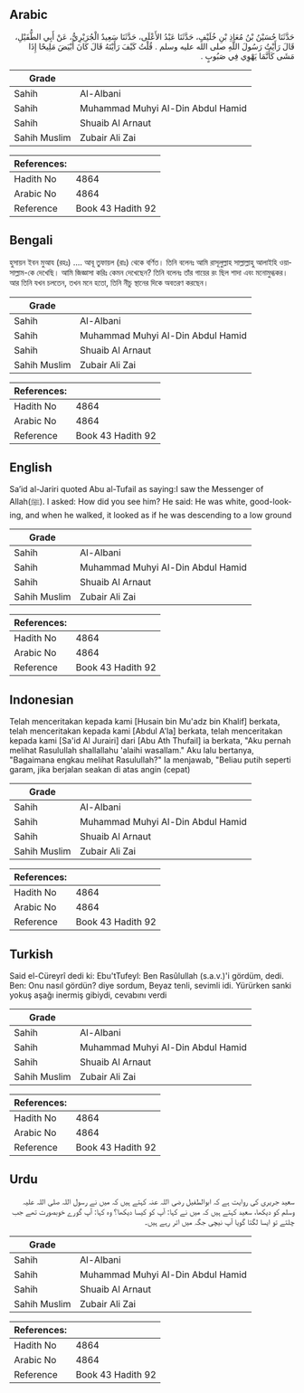## Arabic


<div dir="rtl" lang="ar" style={{fontSize:'larger',backgroundColor:'#f8f9fa',padding:20}}>
حَدَّثَنَا حُسَيْنُ بْنُ مُعَاذِ بْنِ خُلَيْفٍ، حَدَّثَنَا عَبْدُ الأَعْلَى، حَدَّثَنَا سَعِيدٌ الْجُرَيْرِيُّ، عَنْ أَبِي الطُّفَيْلِ، قَالَ رَأَيْتُ رَسُولَ اللَّهِ صلى الله عليه وسلم ‏.‏ قُلْتُ كَيْفَ رَأَيْتَهُ قَالَ كَانَ أَبْيَضَ مَلِيحًا إِذَا مَشَى كَأَنَّمَا يَهْوِي فِي صَبُوبٍ ‏.‏
</div>
<div style={{backgroundColor:'#f8f9fa',padding:20, marginBottom: 10}}><table> <thead> <tr> <th>Grade</th> <th></th> </tr> </thead> <tbody> <tr><td>Sahih</td><td>Al-Albani</td></tr><tr><td>Sahih</td><td>Muhammad Muhyi Al-Din Abdul Hamid</td></tr><tr><td>Sahih</td><td>Shuaib Al Arnaut</td></tr><tr><td>Sahih Muslim</td><td>Zubair Ali Zai</td></tr></tbody></table><table> <thead> <tr> <th>References:</th> <th></th> </tr> </thead> <tbody><tr><td>Hadith No</td><td>4864</td></tr><tr><td>Arabic No</td><td>4864</td></tr><tr><td>Reference</td><td>Book 43 Hadith 92</td></tr></tbody></table></div>

## Bengali


<div dir="ltr" lang="bn" style={{fontSize:'larger',backgroundColor:'#f8f9fa',padding:20}}>
হুসায়ন ইবন মুআয (রহঃ) .... আবূ তুফায়ল (রাঃ) থেকে বর্ণিত। তিনি বলেনঃ আমি রাসূলুল্লাহ সাল্লাল্লাহু আলাইহি ওয়াসাল্লাম-কে দেখেছি। আমি জিজ্ঞাসা করিঃ কেমন দেখেছেন? তিনি বলেনঃ তাঁর গায়ের রং ছিল শাদা এবং মনোমুগ্ধকর। আর তিনি যখন চলতেন, তখন মনে হতো, তিনি নীচু স্থানের দিকে অবতরণ করছেন।
</div>
<div style={{backgroundColor:'#f8f9fa',padding:20, marginBottom: 10}}><table> <thead> <tr> <th>Grade</th> <th></th> </tr> </thead> <tbody> <tr><td>Sahih</td><td>Al-Albani</td></tr><tr><td>Sahih</td><td>Muhammad Muhyi Al-Din Abdul Hamid</td></tr><tr><td>Sahih</td><td>Shuaib Al Arnaut</td></tr><tr><td>Sahih Muslim</td><td>Zubair Ali Zai</td></tr></tbody></table><table> <thead> <tr> <th>References:</th> <th></th> </tr> </thead> <tbody><tr><td>Hadith No</td><td>4864</td></tr><tr><td>Arabic No</td><td>4864</td></tr><tr><td>Reference</td><td>Book 43 Hadith 92</td></tr></tbody></table></div>

## English


<div dir="ltr" lang="en" style={{fontSize:'larger',backgroundColor:'#f8f9fa',padding:20}}>
Sa’id al-Jariri quoted Abu al-Tufail as saying:I saw the Messenger of Allah(ﷺ). I asked: How did you see him? He said: He was white, good-looking, and when he walked, it looked as if he was descending to a low ground
</div>
<div style={{backgroundColor:'#f8f9fa',padding:20, marginBottom: 10}}><table> <thead> <tr> <th>Grade</th> <th></th> </tr> </thead> <tbody> <tr><td>Sahih</td><td>Al-Albani</td></tr><tr><td>Sahih</td><td>Muhammad Muhyi Al-Din Abdul Hamid</td></tr><tr><td>Sahih</td><td>Shuaib Al Arnaut</td></tr><tr><td>Sahih Muslim</td><td>Zubair Ali Zai</td></tr></tbody></table><table> <thead> <tr> <th>References:</th> <th></th> </tr> </thead> <tbody><tr><td>Hadith No</td><td>4864</td></tr><tr><td>Arabic No</td><td>4864</td></tr><tr><td>Reference</td><td>Book 43 Hadith 92</td></tr></tbody></table></div>

## Indonesian


<div dir="ltr" lang="id" style={{fontSize:'larger',backgroundColor:'#f8f9fa',padding:20}}>
Telah menceritakan kepada kami [Husain bin Mu'adz bin Khalif] berkata, telah menceritakan kepada kami [Abdul A'la] berkata, telah menceritakan kepada kami [Sa'id Al Jurairi] dari [Abu Ath Thufail] ia berkata, "Aku pernah melihat Rasulullah shallallahu 'alaihi wasallam." Aku lalu bertanya, "Bagaimana engkau melihat Rasulullah?" Ia menjawab, "Beliau putih seperti garam, jika berjalan seakan di atas angin (cepat)
</div>
<div style={{backgroundColor:'#f8f9fa',padding:20, marginBottom: 10}}><table> <thead> <tr> <th>Grade</th> <th></th> </tr> </thead> <tbody> <tr><td>Sahih</td><td>Al-Albani</td></tr><tr><td>Sahih</td><td>Muhammad Muhyi Al-Din Abdul Hamid</td></tr><tr><td>Sahih</td><td>Shuaib Al Arnaut</td></tr><tr><td>Sahih Muslim</td><td>Zubair Ali Zai</td></tr></tbody></table><table> <thead> <tr> <th>References:</th> <th></th> </tr> </thead> <tbody><tr><td>Hadith No</td><td>4864</td></tr><tr><td>Arabic No</td><td>4864</td></tr><tr><td>Reference</td><td>Book 43 Hadith 92</td></tr></tbody></table></div>

## Turkish


<div dir="ltr" lang="tr" style={{fontSize:'larger',backgroundColor:'#f8f9fa',padding:20}}>
Said el-Cüreyrî dedi ki: Ebu'tTufeyl: Ben Rasûlullah (s.a.v.)'i gördüm, dedi. Ben: Onu nasıl gördün? diye sordum, Beyaz tenli, sevimli idi. Yürürken sanki yokuş aşağı inermiş gibiydi, cevabını verdi
</div>
<div style={{backgroundColor:'#f8f9fa',padding:20, marginBottom: 10}}><table> <thead> <tr> <th>Grade</th> <th></th> </tr> </thead> <tbody> <tr><td>Sahih</td><td>Al-Albani</td></tr><tr><td>Sahih</td><td>Muhammad Muhyi Al-Din Abdul Hamid</td></tr><tr><td>Sahih</td><td>Shuaib Al Arnaut</td></tr><tr><td>Sahih Muslim</td><td>Zubair Ali Zai</td></tr></tbody></table><table> <thead> <tr> <th>References:</th> <th></th> </tr> </thead> <tbody><tr><td>Hadith No</td><td>4864</td></tr><tr><td>Arabic No</td><td>4864</td></tr><tr><td>Reference</td><td>Book 43 Hadith 92</td></tr></tbody></table></div>

## Urdu


<div dir="rtl" lang="ur" style={{fontSize:'larger',backgroundColor:'#f8f9fa',padding:20}}>
سعید جریری کی روایت ہے کہ ابوالطفیل رضی اللہ عنہ کہتے ہیں کہ میں نے رسول اللہ صلی اللہ علیہ وسلم کو دیکھا، سعید کہتے ہیں کہ میں نے کہا: آپ کو کیسا دیکھا؟ وہ کہا: آپ گورے خوبصورت تھے جب چلتے تو ایسا لگتا گویا آپ نیچی جگہ میں اتر رہے ہیں۔
</div>
<div style={{backgroundColor:'#f8f9fa',padding:20, marginBottom: 10}}><table> <thead> <tr> <th>Grade</th> <th></th> </tr> </thead> <tbody> <tr><td>Sahih</td><td>Al-Albani</td></tr><tr><td>Sahih</td><td>Muhammad Muhyi Al-Din Abdul Hamid</td></tr><tr><td>Sahih</td><td>Shuaib Al Arnaut</td></tr><tr><td>Sahih Muslim</td><td>Zubair Ali Zai</td></tr></tbody></table><table> <thead> <tr> <th>References:</th> <th></th> </tr> </thead> <tbody><tr><td>Hadith No</td><td>4864</td></tr><tr><td>Arabic No</td><td>4864</td></tr><tr><td>Reference</td><td>Book 43 Hadith 92</td></tr></tbody></table></div>